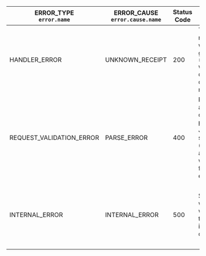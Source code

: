 <table>
  <thead>
    <tr>
      <th>
        ERROR_TYPE
        <br />
        <code>error.name</code>
      </th>
      <th>
        ERROR_CAUSE
        <br />
        <code>error.cause.name</code>
      </th>
      <th>Status Code</th>
      <th>Reason</th>
      <th>Solution</th>
    </tr>
  </thead>
  <tbody>
    <tr>
      <td>HANDLER_ERROR</td>
      <td>UNKNOWN_RECEIPT</td>
      <td>200</td>
      <td>
        The receipt with the given <code>receipt_id</code> was never observed on the node
      </td>
      <td>
        <ul>
          <li>
            Check the provided <code>receipt_id</code> is correct
          </li>
          <li>Send a request on a different node</li>
        </ul>
      </td>
    </tr>
    <tr>
      <td>REQUEST_VALIDATION_ERROR</td>
      <td>PARSE_ERROR</td>
      <td>400</td>
      <td>
        Passed arguments can't be parsed by JSON RPC server (missing arguments, wrong format, etc.)
      </td>
      <td>
        <ul>
          <li>Check the arguments passed and pass the correct ones</li>
          <li>
            Check <code>error.cause.info</code> for more details
          </li>
        </ul>
      </td>
    </tr>
    <tr>
      <td>INTERNAL_ERROR</td>
      <td>INTERNAL_ERROR</td>
      <td>500</td>
      <td>Something went wrong with the node itself or overloaded</td>
      <td>
        <ul>
          <li>Try again later</li>
          <li>Send a request to a different node</li>
          <li>
            Check <code>error.cause.info</code> for more details
          </li>
        </ul>
      </td>
    </tr>
  </tbody>
</table>

